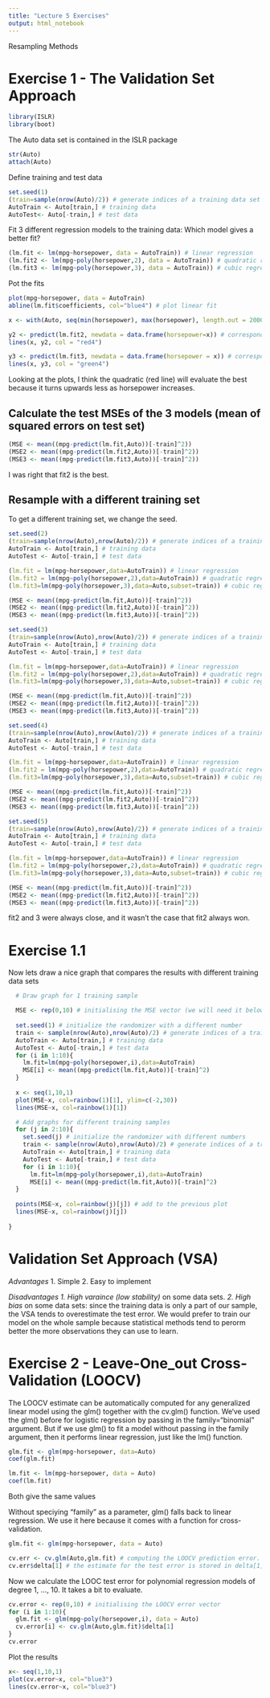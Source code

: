 ```yaml
---
title: "Lecture 5 Exercises"
output: html_notebook
---
```


Resampling Methods

# Exercise 1 - The Validation Set Approach

```r
library(ISLR)
library(boot)
```

The Auto data set is contained in the ISLR package
```r
str(Auto)
attach(Auto)
```
Define training and test data
```r
set.seed(1)
(train=sample(nrow(Auto)/2)) # generate indices of a training data set by random sampling half of the observation indices of Auto
AutoTrain <- Auto[train,] # training data
AutoTest<- Auto[-train,] # test data
```
Fit 3 different regression models to the training data: Which model gives a better fit?

```r
(lm.fit <- lm(mpg~horsepower, data = AutoTrain)) # linear regression
(lm.fit2 <- lm(mpg~poly(horsepower,2), data = AutoTrain)) # quadratic regression
(lm.fit3 <- lm(mpg~poly(horsepower,3), data = AutoTrain)) # cubic regression
```

Pot the fits
```r
plot(mpg~horsepower, data = AutoTrain)
abline(lm.fit$coefficients, col="blue4") # plot linear fit

x <- with(Auto, seq(min(horsepower), max(horsepower), length.out = 2000)) # define x values to plot polynomial fits

y2 <- predict(lm.fit2, newdata = data.frame(horsepower=x)) # corresponding predicted values
lines(x, y2, col = "red4")

y3 <- predict(lm.fit3, newdata = data.frame(horsepower = x)) # corresponding predicted values
lines(x, y3, col = "green4")
```

Looking at the plots, I think the quadratic (red line) will evaluate the best because it turns upwards less as horsepower increases.

## Calculate the test MSEs of the 3 models (mean of squared errors on test set)
```r
(MSE <- mean((mpg-predict(lm.fit,Auto))[-train]^2)) 
(MSE2 <- mean((mpg-predict(lm.fit2,Auto))[-train]^2)) 
(MSE3 <- mean((mpg-predict(lm.fit3,Auto))[-train]^2))
```
I was right that fit2 is the best.

## Resample with a different training set
To get a different training set, we change the seed.

```r
set.seed(2)
(train=sample(nrow(Auto),nrow(Auto)/2)) # generate indices of a training data set by random sampling half of the observation indices of Auto 
AutoTrain <- Auto[train,] # training data 
AutoTest <- Auto[-train,] # test data

(lm.fit = lm(mpg~horsepower,data=AutoTrain)) # linear regression
(lm.fit2 = lm(mpg~poly(horsepower,2),data=AutoTrain)) # quadratic regression
(lm.fit3=lm(mpg~poly(horsepower,3),data=Auto,subset=train)) # cubic regression

(MSE <- mean((mpg-predict(lm.fit,Auto))[-train]^2)) 
(MSE2 <- mean((mpg-predict(lm.fit2,Auto))[-train]^2)) 
(MSE3 <- mean((mpg-predict(lm.fit3,Auto))[-train]^2))

```

```r
set.seed(3)
(train=sample(nrow(Auto),nrow(Auto)/2)) # generate indices of a training data set by random sampling half of the observation indices of Auto 
AutoTrain <- Auto[train,] # training data 
AutoTest <- Auto[-train,] # test data

(lm.fit = lm(mpg~horsepower,data=AutoTrain)) # linear regression
(lm.fit2 = lm(mpg~poly(horsepower,2),data=AutoTrain)) # quadratic regression
(lm.fit3=lm(mpg~poly(horsepower,3),data=Auto,subset=train)) # cubic regression

(MSE <- mean((mpg-predict(lm.fit,Auto))[-train]^2)) 
(MSE2 <- mean((mpg-predict(lm.fit2,Auto))[-train]^2)) 
(MSE3 <- mean((mpg-predict(lm.fit3,Auto))[-train]^2))

```

```r
set.seed(4)
(train=sample(nrow(Auto),nrow(Auto)/2)) # generate indices of a training data set by random sampling half of the observation indices of Auto 
AutoTrain <- Auto[train,] # training data 
AutoTest <- Auto[-train,] # test data

(lm.fit = lm(mpg~horsepower,data=AutoTrain)) # linear regression
(lm.fit2 = lm(mpg~poly(horsepower,2),data=AutoTrain)) # quadratic regression
(lm.fit3=lm(mpg~poly(horsepower,3),data=Auto,subset=train)) # cubic regression

(MSE <- mean((mpg-predict(lm.fit,Auto))[-train]^2)) 
(MSE2 <- mean((mpg-predict(lm.fit2,Auto))[-train]^2)) 
(MSE3 <- mean((mpg-predict(lm.fit3,Auto))[-train]^2))

```

```r
set.seed(5)
(train=sample(nrow(Auto),nrow(Auto)/2)) # generate indices of a training data set by random sampling half of the observation indices of Auto 
AutoTrain <- Auto[train,] # training data 
AutoTest <- Auto[-train,] # test data

(lm.fit = lm(mpg~horsepower,data=AutoTrain)) # linear regression
(lm.fit2 = lm(mpg~poly(horsepower,2),data=AutoTrain)) # quadratic regression
(lm.fit3=lm(mpg~poly(horsepower,3),data=Auto,subset=train)) # cubic regression

(MSE <- mean((mpg-predict(lm.fit,Auto))[-train]^2)) 
(MSE2 <- mean((mpg-predict(lm.fit2,Auto))[-train]^2)) 
(MSE3 <- mean((mpg-predict(lm.fit3,Auto))[-train]^2))

```

fit2 and 3 were always close, and it wasn't the case that fit2 always won.

# Exercise 1.1

Now lets draw a nice graph that compares the results with different training data sets

```r
  # Draw graph for 1 training sample

  MSE <- rep(0,10) # initialising the MSE vector (we will need it below when we add )
  
  set.seed(1) # initialize the randomizer with a different number
  train <- sample(nrow(Auto),nrow(Auto)/2) # generate indices of a training data set by random sampling half of the observation indices of Auto 
  AutoTrain <- Auto[train,] # training data 
  AutoTest <- Auto[-train,] # test data
  for (i in 1:10){
    lm.fit=lm(mpg~poly(horsepower,i),data=AutoTrain)
    MSE[i] <- mean((mpg-predict(lm.fit,Auto))[-train]^2)
  }
  
  x <- seq(1,10,1)
  plot(MSE~x, col=rainbow(1)[1], ylim=c(-2,30))
  lines(MSE~x, col=rainbow(1)[1])

  # Add graphs for different training samples
  for (j in 2:10){
    set.seed(j) # initialize the randomizer with different numbers
    train <- sample(nrow(Auto),nrow(Auto)/2) # generate indices of a training data set by random sampling half of the observation indices of Auto 
    AutoTrain <- Auto[train,] # training data 
    AutoTest <- Auto[-train,] # test data
    for (i in 1:10){
      lm.fit=lm(mpg~poly(horsepower,i),data=AutoTrain)
      MSE[i] <- mean((mpg-predict(lm.fit,Auto))[-train]^2)
  }
  
  points(MSE~x, col=rainbow(j)[j]) # add to the previous plot
  lines(MSE~x, col=rainbow(j)[j])
  
}
```

# Validation Set Approach (VSA)

*Advantages*
1.  Simple
2.  Easy to implement

*Disadvantages*
*1.  High varaince (low stability)* on some data sets.
*2.  High bias* on some data sets: since the training data is only a part of our sample, the VSA tends to overestimate the test error. We would prefer to train our model on the whole sample because statistical methods tend to perorm better the more observations they can use to learn.

# Exercise 2 - Leave-One_out Cross-Validation (LOOCV)

The LOOCV estimate can be automatically computed for any generalized linear model using the glm() together with the cv.glm() function. We‘ve used the glm() before for logistic regression by passing in the family="binomial" argument. But if we use glm() to fit a model without passing in the family argument, then it performs linear regression, just like the lm() function. 

```r
glm.fit <- glm(mpg~horsepower, data=Auto)
coef(glm.fit)

lm.fit <- lm(mpg~horsepower, data = Auto)
coef(lm.fit)
```
Both give the same values

Without speciying "family" as a parameter, glm() falls back to linear regression.
We use it here because it comes with a function for cross-validation.
```r
glm.fit <- glm(mpg~horsepower, data = Auto)

cv.err <- cv.glm(Auto,glm.fit) # computing the LOOCV prediction error. If we don't set the parameter K, cv.glm defaults to LOOCV
cv.err$delta[1] # the estimate for the test error is stored in delta[1]
```

Now we calculate the LOOC test error for polynomial regression models of degree 1, ..., 10.
It takes a bit to evaluate.
```r
cv.error <- rep(0,10) # initialising the LOOCV error vector
for (i in 1:10){
  glm.fit <- glm(mpg~poly(horsepower,i), data = Auto)
  cv.error[i] <- cv.glm(Auto,glm.fit)$delta[1]
}
cv.error
```

Plot the results
```r
x<- seq(1,10,1)
plot(cv.error~x, col="blue3")
lines(cv.error~x, col="blue3")
```

